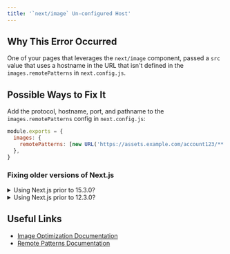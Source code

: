 ```yaml
---
title: '`next/image` Un-configured Host'
---
```


## Why This Error Occurred

One of your pages that leverages the `next/image` component, passed a `src` value that uses a hostname in the URL that isn't defined in the `images.remotePatterns` in `next.config.js`.

## Possible Ways to Fix It

Add the protocol, hostname, port, and pathname to the `images.remotePatterns` config in `next.config.js`:

```js filename="next.config.js"
module.exports = {
  images: {
    remotePatterns: [new URL('https://assets.example.com/account123/**')],
  },
}
```

### Fixing older versions of Next.js

<details>
  <summary>Using Next.js prior to 15.3.0?</summary>
  
Older versions of Next.js can configure `images.remotePatterns` using the object:

```js filename="next.config.js"
module.exports = {
  images: {
    remotePatterns: [
      {
        protocol: 'https',
        hostname: 'assets.example.com',
        port: '',
        pathname: '/account123/**',
        search: '',
      },
    ],
  },
}
```

</details>

<details>
  <summary>Using Next.js prior to 12.3.0?</summary>
  
Older versions of Next.js can configure `images.domains` instead:

```js filename="next.config.js"
module.exports = {
  images: {
    domains: ['assets.example.com'],
  },
}
```

</details>

## Useful Links

- [Image Optimization Documentation](/docs/pages/api-reference/components/images)
- [Remote Patterns Documentation](/docs/pages/api-reference/components/image#remotepatterns)
